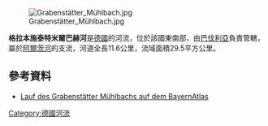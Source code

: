 {{Coord|47.86088|N|12.52368|E|display=title}}
[[Image:Grabenstätter_Mühlbach.jpg|right]]

'''格拉本施泰特米爾巴赫河'''是[[德國|德國]]的河流，位於該國東南部，由[[巴伐利亞|巴伐利亞]]負責管轄，屬於[[阿爾茨河|阿爾茨河]]的支流，河道全長11.6公里，流域面積29.5平方公里。

==參考資料==
* [https://v.bayern.de/QQmHZ Lauf des Grabenstätter Mühlbachs auf dem BayernAtlas]

{{Germany-geo-stub}}
[[Category:德國河流|Category:德國河流]]